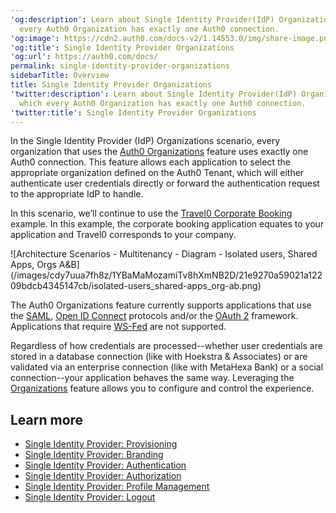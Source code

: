 ---
'og:description': Learn about Single Identity Provider(IdP) Organizations, in which
  every Auth0 Organization has exactly one Auth0 connection.
'og:image': https://cdn2.auth0.com/docs-v2/1.14553.0/img/share-image.png
'og:title': Single Identity Provider Organizations
'og:url': https://auth0.com/docs/
permalink: single-identity-provider-organizations
sidebarTitle: Overview
title: Single Identity Provider Organizations
'twitter:description': Learn about Single Identity Provider(IdP) Organizations, in
  which every Auth0 Organization has exactly one Auth0 connection.
'twitter:title': Single Identity Provider Organizations
---
In the Single <Tooltip tip="Identity Provider (IdP): Service that stores and manages digital identities." cta="View Glossary" href="/docs/glossary?term=Identity+Provider">Identity Provider</Tooltip> (IdP) Organizations scenario, every organization that uses the [Auth0 Organizations](/docs/manage-users/organizations/organizations-overview) feature uses exactly one Auth0 connection. This feature allows each application to select the appropriate organization defined on the Auth0 Tenant, which will either authenticate user credentials directly or forward the authentication request to the appropriate IdP to handle.

In this scenario, we’ll continue to use the [Travel0 Corporate Booking](/docs/get-started/architecture-scenarios/multiple-organization-architecture) example. In this example, the corporate booking application equates to your application and Travel0 corresponds to your company.

<Frame>![Architecture Scenarios - Multitenancy - Diagram - Isolated users, Shared Apps, Orgs A&B](/images/cdy7uua7fh8z/1YBaMaMozamiTv8hXmNB2D/21e9270a59021a12209bdcb4345147cb/isolated-users_shared-apps_org-ab.png)</Frame>

<Warning>

The Auth0 Organizations feature currently supports applications that use the [SAML](/docs/authenticate/protocols/saml/saml-configuration), [Open ID Connect](/docs/authenticate/protocols/openid-connect-protocol) protocols and/or the [OAuth 2](/docs/authenticate/protocols/oauth) framework. Applications that require [WS-Fed](/docs/authenticate/protocols/ws-fed-protocol) are not supported.

</Warning>

Regardless of how credentials are processed--whether user credentials are stored in a database connection (like with Hoekstra & Associates) or are validated via an enterprise connection (like with MetaHexa Bank) or a social connection--your application behaves the same way. Leveraging the [Organizations](/docs/manage-users/organizations/organizations-overview) feature allows you to configure and control the experience.

## Learn more

* [Single Identity Provider: Provisioning](/docs/get-started/architecture-scenarios/multiple-organization-architecture/single-identity-provider-organizations/provisioning)
* [Single Identity Provider: Branding](/docs/get-started/architecture-scenarios/multiple-organization-architecture/single-identity-provider-organizations/branding)
* [Single Identity Provider: Authentication](/docs/get-started/architecture-scenarios/multiple-organization-architecture/single-identity-provider-organizations/authentication)
* [Single Identity Provider: Authorization](/docs/get-started/architecture-scenarios/multiple-organization-architecture/single-identity-provider-organizations/authorization)
* [Single Identity Provider: Profile Management](/docs/get-started/architecture-scenarios/multiple-organization-architecture/single-identity-provider-organizations/profile-management)
* [Single Identity Provider: Logout](/docs/get-started/architecture-scenarios/multiple-organization-architecture/single-identity-provider-organizations/logout)